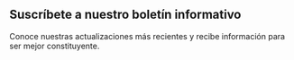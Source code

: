 ## Suscríbete a nuestro boletín informativo

Conoce nuestras actualizaciones más recientes y recibe información para ser mejor constituyente. 
